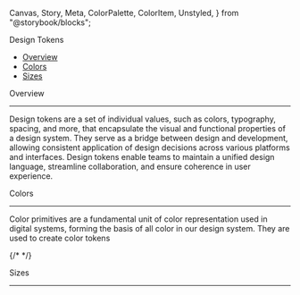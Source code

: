   Canvas,
  Story,
  Meta,
  ColorPalette,
  ColorItem,
  Unstyled,
} from "@storybook/blocks";

<Unstyled>

<PageTitle>Design Tokens</PageTitle>

- [Overview](#overview)
- [Colors](#colors)
- [Sizes](#sizes)

<SectionTitle id="overview">Overview</SectionTitle>

---

Design tokens are a set of individual values, such as colors, typography, spacing, and more, that encapsulate the visual and functional properties of a design system. They serve as a bridge between design and development, allowing consistent application of design decisions across various platforms and interfaces. Design tokens enable teams to maintain a unified design language, streamline collaboration, and ensure coherence in user experience.

<SectionTitle id="colors">Colors</SectionTitle>

---

Color primitives are a fundamental unit of color representation used in
digital systems, forming the basis of all color in our design system. They are
used to create color tokens

<Canvas of={ColorStories.Grey} />
{/* <Canvas of={ColorStories.Red} />
<Canvas of={ColorStories.Blue} /> */}

<SectionTitle id="sizes">Sizes</SectionTitle>

---

<Canvas of={SizeStories.Sizing} />
<Canvas of={SizeStories.Spacing} />

</Unstyled>
